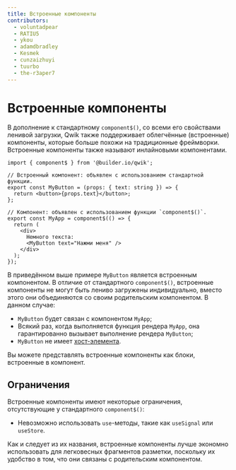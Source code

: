```yaml
---
title: Встроенные компоненты
contributors:
  - voluntadpear
  - RATIU5
  - ykou
  - adamdbradley
  - Kesmek
  - cunzaizhuyi
  - tuurbo
  - the-r3aper7
---
```


# Встроенные компоненты

В дополнение к стандартному `component$()`, со всеми его свойствами ленивой загрузки, Qwik также поддерживает облегчённые (встроенные) компоненты, которые больше похожи на традиционные фреймворки. Встроенные компоненты также называют инлайновыми компонентами.

```tsx
import { component$ } from '@builder.io/qwik';

// Встроенный компонент: объявлен с использованием стандартной функции.
export const MyButton = (props: { text: string }) => {
  return <button>{props.text}</button>;
};

// Компонент: объявлен с использованием функции `component$()`.
export const MyApp = component$(() => {
  return (
    <div>
      Немного текста:
      <MyButton text="Нажми меня" />
    </div>
  );
});
```

В приведённом выше примере `MyButton` является встроенным компонентом. В отличие от стандартного `component$()`, встроенные компоненты не могут быть лениво загружены индивидуально, вместо этого они объединяются со своим родительским компонентом. В данном случае:

- `MyButton` будет связан с компонентом `MyApp`;
- Всякий раз, когда выполняется функция рендера `MyApp`, она гарантированно вызывает выполнение рендера `MyButton`;
- `MyButton` не имеет [хост-элемента](../../../integrations/integration/react/#host-element).

Вы можете представлять встроенные компоненты как блоки, встроенные в компонент.

## Ограничения

Встроенные компоненты имеют некоторые ограничения, отсутствующие у стандартного `component$()`:

- Невозможно использовать `use`-методы, такие как `useSignal` или `useStore`.

Как и следует из их названия, встроенные компоненты лучше экономно использовать для легковесных фрагментов разметки, поскольку их удобство в том, что они связаны с родительским компонентом.
